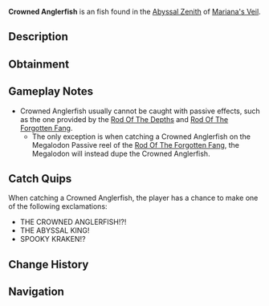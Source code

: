 {{FishInfobox
|image          = Crowned Anglerfish.png
|rarity         = Exotic
|sea            = First Sea
|location       = [[Abyssal Zenith]]
|sublocation    = 
|sources        = Fishing Rod
|nopassive      = 1
|radar_location = 
|prog_speed     = -95
|xp             = 16000
|weather        = Foggy
|time           = Night
|season         = Autumn
|bait           = Truffle Worm
|base_weight    = 18000
|base_value     = 22000
|weight_range   = 10000
|base_chance    = 0.1
|base_resil     = 3
}}
'''Crowned Anglerfish''' is an {{Rarity|Exotic}} fish found in the [[Abyssal Zenith]] of [[Mariana's Veil]].

== Description ==
{{Description|A monstrous kraken-like anglerfish, with a crown shaped lure and teeth as sharper than excalibur. It is said to be the ruler of the abyss.|Bestiary Entry}}

== Obtainment ==
{{Description|Appears during the darkest nights, when the ocean is still.|Bestiary Hint}}
{{Fish Availability|
Mariana's Veil/Abyssal Zenith
|top_rods      = 
Great Rod of Oscar\10819.36\41812.56;
Astralhook Rod\9298.52\40280.74;
Tempest Rod\8449.93\41368.98;
Fang of the Eclipse\8355.07\44303.37;
Challenger's Rod\8244.53\41081.81;
Destiny Rod\462.79\1860.17;
Heaven's Rod\2351.66\9781.44;
Treasure Rod\3584.31\17248.73;
Rod Of The Depths\-0.43\-4.26;
Rod Of The Forgotten Fang\2752.51\12918.46;
Seraphic Rod\6167.31\28710.27;
Ethereal Prism Rod\5059.79\21972.01;
No-Life Rod\2125.11\10684.93;
Depthseeker Rod\1344.65\7226.98;
Rod Of The Exalted One\695.74\3137.71;
Steady Rod\13.18\76.32;
Avalanche Rod\-0.36\-3.6;
Volcanic Rod\-0.48\-4.8;
Zeus Rod\-0.8\-8.01
|recommended   = Challenger's Rod
}}

== Gameplay Notes ==
* Crowned Anglerfish usually cannot be caught with passive effects, such as the one provided by the [[Rod Of The Depths]] and [[Rod Of The Forgotten Fang]].
** The only exception is when catching a Crowned Anglerfish on the Megalodon Passive reel of the [[Rod Of The Forgotten Fang]], the Megalodon will instead dupe the Crowned Anglerfish.

== Catch Quips ==
When catching a Crowned Anglerfish, the player has a chance to make one of the following exclamations:
* THE CROWNED ANGLERFISH!?!
* THE ABYSSAL KING!
* SPOOKY KRAKEN!?

== Change History ==
{{Change History|{{subst:Current Version}}}}

== Navigation ==
{{Fish Navbox|Abyssal Zenith}}